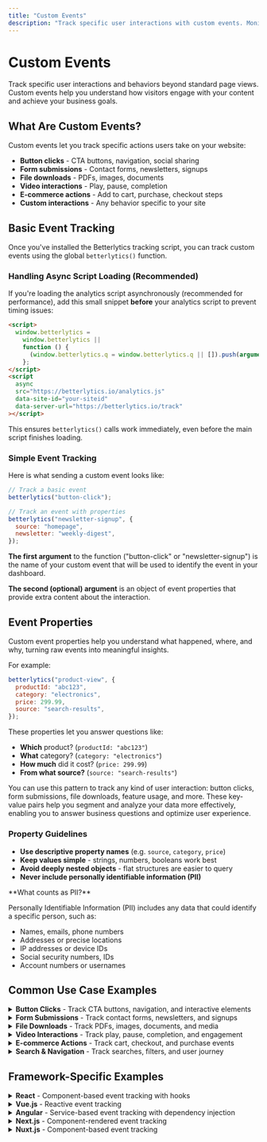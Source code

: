 ```yaml
---
title: "Custom Events"
description: "Track specific user interactions with custom events. Monitor button clicks, form submissions, downloads, and any custom behavior on your website."
---
```



# Custom Events

Track specific user interactions and behaviors beyond standard page views. Custom events help you understand how visitors engage with your content and achieve your business goals.

## What Are Custom Events?

Custom events let you track specific actions users take on your website:

- **Button clicks** - CTA buttons, navigation, social sharing
- **Form submissions** - Contact forms, newsletters, signups
- **File downloads** - PDFs, images, documents
- **Video interactions** - Play, pause, completion
- **E-commerce actions** - Add to cart, purchase, checkout steps
- **Custom interactions** - Any behavior specific to your site

## Basic Event Tracking

Once you've installed the Betterlytics tracking script, you can track custom events using the global `betterlytics()` function.

### Handling Async Script Loading (Recommended)

If you're loading the analytics script asynchronously (recommended for performance), add this small snippet **before** your analytics script to prevent timing issues:

```html
<script>
  window.betterlytics =
    window.betterlytics ||
    function () {
      (window.betterlytics.q = window.betterlytics.q || []).push(arguments);
    };
</script>
<script
  async
  src="https://betterlytics.io/analytics.js"
  data-site-id="your-siteid"
  data-server-url="https://betterlytics.io/track"
></script>
```

This ensures `betterlytics()` calls work immediately, even before the main script finishes loading.

### Simple Event Tracking

Here is what sending a custom event looks like:

```javascript
// Track a basic event
betterlytics("button-click");

// Track an event with properties
betterlytics("newsletter-signup", {
  source: "homepage",
  newsletter: "weekly-digest",
});
```

**The first argument** to the function ("button-click" or "newsletter-signup") is the name of your custom event that will be used to identify the event in your dashboard.

**The second (optional) argument** is an object of event properties that provide extra content about the interaction.

## Event Properties

Custom event properties help you understand what happened, where, and why, turning raw events into meaningful insights.

For example:

```javascript
betterlytics("product-view", {
  productId: "abc123",
  category: "electronics",
  price: 299.99,
  source: "search-results",
});
```

These properties let you answer questions like:

- **Which** product? (`productId: "abc123"`)
- **What** category? (`category: "electronics"`)
- **How much** did it cost? (`price: 299.99`)
- **From what source?** (`source: "search-results"`)

You can use this pattern to track any kind of user interaction: button clicks, form submissions, file downloads, feature usage, and more. These key-value pairs help you segment and analyze your data more effectively, enabling you to answer business questions and optimize user experience.

### Property Guidelines

- **Use descriptive property names** (e.g. `source`, `category`, `price`)
- **Keep values simple** - strings, numbers, booleans work best
- **Avoid deeply nested objects** - flat structures are easier to query
- **Never include personally identifiable information (PII)**

<Callout type="warning" emoji="⚠️">
**What counts as PII?**

Personally Identifiable Information (PII) includes any data that could identify a specific person, such as:

- Names, emails, phone numbers
- Addresses or precise locations
- IP addresses or device IDs
- Social security numbers, IDs
- Account numbers or usernames

</Callout>

## Common Use Case Examples

<details>
<summary><strong>Button Clicks</strong> - Track CTA buttons, navigation, and interactive elements</summary>

```javascript
document.getElementById("cta-button").addEventListener("click", function () {
  betterlytics("cta-click", {
    buttonText: "Get Started",
    location: "header",
  });
});
```

</details>

<details>
<summary><strong>Form Submissions</strong> - Track contact forms, newsletters, and signups</summary>

```javascript
document
  .getElementById("contact-form")
  .addEventListener("submit", function (e) {
    betterlytics("form-submit", {
      formType: "contact",
      source: "contact-page",
    });
  });

// Track form abandonment (user starts but doesn't submit)
document.getElementById("signup-form").addEventListener("input", function () {
  if (!this.hasAttribute("data-started")) {
    this.setAttribute("data-started", "true");
    betterlytics("form-started", {
      formType: "signup",
      formSection: "newsletter",
    });
  }
});
```

</details>

<details>
<summary><strong>File Downloads</strong> - Track PDFs, images, documents, and media</summary>

```javascript
document.querySelectorAll('a[href$=".pdf"]').forEach((link) => {
  link.addEventListener("click", function () {
    betterlytics("file-download", {
      fileName: this.getAttribute("href"),
      fileType: "pdf",
    });
  });
});

// Track all downloadable file types
const downloadableExtensions = [
  ".pdf",
  ".doc",
  ".docx",
  ".zip",
  ".jpg",
  ".png",
];
document.querySelectorAll("a").forEach((link) => {
  const href = link.getAttribute("href") || "";
  if (downloadableExtensions.some((ext) => href.toLowerCase().endsWith(ext))) {
    link.addEventListener("click", function () {
      const extension = href.split(".").pop().toLowerCase();
      betterlytics("file-download", {
        fileName: href.split("/").pop(),
        fileType: extension,
        fileSize: this.getAttribute("data-size") || "unknown",
      });
    });
  }
});
```

</details>

<details>
<summary><strong>Video Interactions</strong> - Track play, pause, completion, and engagement</summary>

```javascript
const video = document.getElementById("promo-video");

video.addEventListener("play", () => {
  betterlytics("video-play", { videoId: "promo-video" });
});

video.addEventListener("ended", () => {
  betterlytics("video-complete", { videoId: "promo-video" });
});

// Advanced video tracking with progress milestones
let milestones = [25, 50, 75];
video.addEventListener("timeupdate", function () {
  const progress = Math.round((this.currentTime / this.duration) * 100);

  milestones.forEach((milestone, index) => {
    if (
      progress >= milestone &&
      !this.hasAttribute(`data-milestone-${milestone}`)
    ) {
      this.setAttribute(`data-milestone-${milestone}`, "true");
      betterlytics("video-progress", {
        videoId: this.id || "unnamed-video",
        milestone: milestone,
        duration: Math.round(this.duration),
      });
    }
  });
});
```

</details>

<details>
<summary><strong>E-commerce Actions</strong> - Track cart, checkout, and purchase events</summary>

```javascript
// Add to cart
document.querySelectorAll(".add-to-cart").forEach((button) => {
  button.addEventListener("click", function () {
    betterlytics("add-to-cart", {
      productId: this.getAttribute("data-product-id"),
      productName: this.getAttribute("data-product-name"),
      price: parseFloat(this.getAttribute("data-price")),
      category: this.getAttribute("data-category"),
    });
  });
});

// Product wishlist actions
document.querySelectorAll(".add-to-wishlist").forEach((button) => {
  button.addEventListener("click", function () {
    betterlytics("add-to-wishlist", {
      productId: this.getAttribute("data-product-id"),
      productName: this.getAttribute("data-product-name"),
      price: parseFloat(this.getAttribute("data-price")),
      category: this.getAttribute("data-category"),
    });
  });
});

// Product comparison
function trackProductComparison(productIds) {
  betterlytics("product-comparison", {
    productCount: productIds.length,
    productIds: productIds.join(","),
    category: "electronics",
  });
}
```

</details>

<details>
<summary><strong>Search & Navigation</strong> - Track searches, filters, and user journey</summary>

```javascript
// Search tracking
document.getElementById("search-form").addEventListener("submit", function (e) {
  const query = this.querySelector('input[type="search"]').value;
  betterlytics("search", {
    query: query,
    resultsCount: document.querySelectorAll(".search-result").length,
    source: "header-search",
  });
});
```

</details>

## Framework-Specific Examples

<details>
<summary><strong>React</strong> - Component-based event tracking with hooks</summary>

```jsx
import { useEffect } from "react";

function ProductPage({ productId }) {
  useEffect(() => {
    betterlytics("product-view", {
      productId: productId,
    });
  }, [productId]);

  const handleAddToCart = () => {
    betterlytics("add-to-cart", {
      productId: productId,
      source: "product-page",
    });
  };

  return (
    <div>
      <button onClick={handleAddToCart}>Add to Cart</button>
    </div>
  );
}
```

</details>

<details>
<summary><strong>Vue.js</strong> - Reactive event tracking</summary>

```vue
<template>
  <button @click="trackClick">Get Started</button>
</template>

<script>
export default {
  methods: {
    trackClick() {
      betterlytics("cta-click", { component: "CTAButton" });
    },
  },
};
</script>
```
</details>

<details>
<summary><strong>Angular</strong> - Service-based event tracking with dependency injection</summary>

```typescript
// analytics.service.ts
import { Injectable } from "@angular/core";

declare global {
  interface Window {
    betterlytics: (eventName: string, eventProps?: Record<string, any>) => void;
  }
}

@Injectable({
  providedIn: "root",
})
export class AnalyticsService {
  track(eventName: string, properties?: Record<string, any>) {
    if (typeof window !== "undefined" && window.betterlytics) {
      window.betterlytics(eventName, properties);
    }
  }
}

// component usage
import { Component } from "@angular/core";
import { AnalyticsService } from "./analytics.service";

@Component({
  selector: "app-product",
  template: `<button (click)="addToCart()">Add to Cart</button>`,
})
export class ProductComponent {
  constructor(private analytics: AnalyticsService) {}

  addToCart() {
    this.analytics.track("add-to-cart", {
      productId: this.productId,
      source: "product-page",
    });
  }
}
```

</details>

<details>
<summary><strong>Next.js</strong> - Component-rendered event tracking</summary>

```tsx
// app/product/[id]/page.tsx
'use client';
import { useEffect } from "react";

export default function ProductPage({ params }: { params: { id: string } }) {
  useEffect(() => {
    betterlytics("page-view", {
      pageType: "product",
      productId: params.id,
    });
  }, [params.id]);

  return <div>Product {params.id}</div>;
}
```

</details>

<details>
<summary><strong>Nuxt.js</strong> - Component-based event tracking</summary>
```vue
<template>
  <button @click="trackPurchase">Complete Purchase</button>
</template>

<script setup>
const trackPurchase = () => {
  betterlytics("purchase", {
    value: 99.99,
    currency: "USD",
    source: "checkout-page",
  });
};
</script>
```

</details>

## TypeScript Support

For TypeScript projects, you can add type definitions by creating a `types/analytics.d.ts` file:

```typescript
declare global {
  interface Window {
    betterlytics: (eventName: string, eventProps?: Record<string, any>) => void;
  }
}

declare function betterlytics(
  eventName: string,
  eventProps?: Record<string, any>
): void;

export {};
```

---

_Questions about custom events? Join our [Discord community](https://discord.gg/vwqSvPn6sP) for help!_
